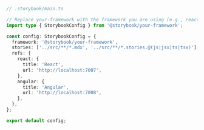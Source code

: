 ```ts
// .storybook/main.ts

// Replace your-framework with the framework you are using (e.g., react-webpack5, vue3-vite)
import type { StorybookConfig } from '@storybook/your-framework';

const config: StorybookConfig = {
  framework: '@storybook/your-framework',
  stories: ['../src/**/*.mdx', '../src/**/*.stories.@(js|jsx|ts|tsx)'],
  refs: {
    react: {
      title: 'React',
      url: 'http://localhost:7007',
    },
    angular: {
      title: 'Angular',
      url: 'http://localhost:7008',
    },
  },
};

export default config;
```
